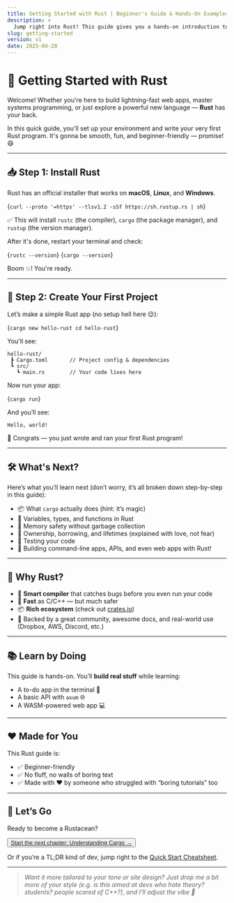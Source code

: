 ```yaml
---
title: Getting Started with Rust | Beginner's Guide & Hands-On Examples
description: >
  Jump right into Rust! This guide gives you a hands-on introduction to Rust's syntax, features, and what makes it unique. Perfect for beginners and those curious about modern systems programming.
slug: getting-started
version: v1
date: 2025-04-20
---
```


# 🦀 Getting Started with Rust

<Alert variant="success">
  <AlertTitle>Welcome!</AlertTitle>
  <AlertDescription>
    Whether you're here to build lightning-fast web apps, master systems programming, or just explore a powerful new language — <strong>Rust</strong> has your back.
  </AlertDescription>
</Alert>

In this quick guide, you'll set up your environment and write your very first Rust program. It's gonna be smooth, fun, and beginner-friendly — promise! 😄

---

## 📥 Step 1: Install Rust

Rust has an official installer that works on <strong>macOS</strong>, <strong>Linux</strong>, and <strong>Windows</strong>.

<CodeBlock language="bash">{`curl --proto '=https' --tlsv1.2 -sSf https://sh.rustup.rs | sh`}</CodeBlock>

<Alert variant="secondary">
  <AlertDescription>
    ✅ This will install <code>rustc</code> (the compiler), <code>cargo</code> (the package manager), and <code>rustup</code> (the version manager).
  </AlertDescription>
</Alert>

After it's done, restart your terminal and check:

<CodeBlock language="bash">{`rustc --version`}</CodeBlock>
<CodeBlock language="bash">{`cargo --version`}</CodeBlock>

Boom 💥! You're ready.

---

## 📂 Step 2: Create Your First Project

Let’s make a simple Rust app (no setup hell here 😌):

<CodeBlock language="bash">{`cargo new hello-rust
cd hello-rust`}</CodeBlock>

You'll see:

```text
hello-rust/
 ┣ Cargo.toml       // Project config & dependencies
 ┗ src/
   ┗ main.rs        // Your code lives here
```

Now run your app:

<CodeBlock language="bash">{`cargo run`}</CodeBlock>

And you’ll see:

```text
Hello, world!
```

🎉 Congrats — you just wrote and ran your first Rust program!

---

## 🛠 What's Next?

Here’s what you’ll learn next (don’t worry, it’s all broken down step-by-step in this guide):

- 📦 What <code>cargo</code> actually does (hint: it’s magic)
- 🧠 Variables, types, and functions in Rust
- 🔐 Memory safety without garbage collection
- 🧵 Ownership, borrowing, and lifetimes (explained with love, not fear)
- 🧪 Testing your code
- 🧰 Building command-line apps, APIs, and even web apps with Rust!

---

## 💬 Why Rust?

<RoundedCard>
  <ul>
    <li>🧠 <strong>Smart compiler</strong> that catches bugs before you even run your code</li>
    <li>🚀 <strong>Fast</strong> as C/C++ — but much safer</li>
    <li>📦 <strong>Rich ecosystem</strong> (check out <a href="https://crates.io" target="_blank" rel="noopener">crates.io</a>)</li>
    <li>🤝 Backed by a great community, awesome docs, and real-world use (Dropbox, AWS, Discord, etc.)</li>
  </ul>
</RoundedCard>

---

## 📚 Learn by Doing

This guide is hands-on. You’ll <strong>build real stuff</strong> while learning:

- A to-do app in the terminal 📝
- A basic API with <code>axum</code> 🌐
- A WASM-powered web app 💻

---

## ❤️ Made for You

<Alert variant="success">
  <AlertDescription>
    This Rust guide is:
    <ul>
      <li>✅ Beginner-friendly</li>
      <li>✅ No fluff, no walls of boring text</li>
      <li>✅ Made with ❤️ by someone who struggled with “boring tutorials” too</li>
    </ul>
  </AlertDescription>
</Alert>

---

## 🚀 Let’s Go

Ready to become a Rustacean?

<Button asChild size="lg">
  <a href="#">Start the next chapter: Understanding Cargo →</a>
</Button>

Or if you’re a TL;DR kind of dev, jump right to the <a href="#">Quick Start Cheatsheet</a>.

---

<blockquote>
  <em>Want it more tailored to your tone or site design? Just drop me a bit more of your style (e.g. is this aimed at devs who hate theory? students? people scared of C++?), and I’ll adjust the vibe 💪</em>
</blockquote>
